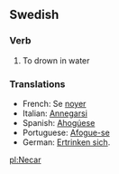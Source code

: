 ==Swedish==
===Verb===
#To drown in water
===Translations===
*French: Se [[noyer]]
*Italian: [[Annegarsi]]
*Spanish: [[Ahogúese]]
*Portuguese: [[Afogue-se]]
*German: [[Ertrinken sich]].

[[pl:Necar]]